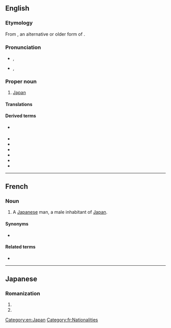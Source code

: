 {{also|nippon}}
==English==

===Etymology===
From {{bor|en|ja|-}} {{ja-r|日本|^にっぽん}}, an alternative or older form of {{ja-r|日本|^にほん}}.

===Pronunciation===
* {{a|UK}} {{enPR|nĭʹpŏn}}, {{IPA|/ˈnɪpɒn/|[ˈnɪpɒn]|lang=en}}
* {{a|US}} {{enPR|nĭpŏnʹ}}, {{IPA|/nɪˈpɑn/|[nɪˈpʰɑn]|lang=en}}

===Proper noun===
{{en-proper noun|-}}

# {{lb|en|rare}} [[Japan]]

====Translations====
{{trans-see|a country in East Asia|Japan}}

====Derived terms====
* {{l|en|Nip}} {{qualifier|pejorative}}
* {{l|en|Nipponese}}
* {{l|en|Nipponic}}
* {{l|en|Nipponism}}
* {{l|en|nipponize}}
* {{l|en|Nipponophile}}
* {{l|en|Nipponophobia}}

[[Category:en:Japan]]

----

==French==

===Noun===
{{fr-noun|m|f=Nippone|f2=Nipponne}}

# A [[Japanese]] man, a male inhabitant of [[Japan]].

====Synonyms====
* {{l|fr|Japonais}}

====Related terms====
* {{l|fr|nippon}}

[[Category:fr:Nationalities]]

----

==Japanese==

===Romanization===
{{ja-romaji}}

# {{ja-romanization of|にっぽん}}
# {{ja-romanization of|ニッポン}}